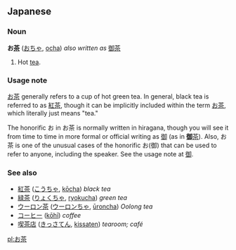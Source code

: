 == Japanese ==
=== Noun ===
'''お[[茶]]''' ([[おちゃ]], [[ocha]]) ''also written as'' [[御茶]]

# Hot [[tea]].

=== Usage note ===
[[お茶]] generally refers to a cup of hot green tea.  In general, black tea is referred to as [[紅茶]], though it can be implicitly included within the term [[お茶]], which literally just means "tea."

The honorific お in お茶 is normally written in hiragana, though you will see it from time to time in more formal or official writing as [[御]] (as in [[御茶|'''御'''茶]]).  Also, お茶 is one of the unusual cases of the honorific お(御) that can be used to refer to anyone, including the speaker.  See the usage note at [[御]].

=== See also ===
*[[紅茶]] ([[こうちゃ]], [[kōcha]]) ''black tea''
*[[緑茶]] ([[りょくちゃ]], [[ryokucha]]) ''green tea''
*[[ウーロン茶]] ([[ウーロンちゃ]], [[ūroncha]]) ''Oolong tea''
*[[コーヒー]] ([[kōhī]]) ''coffee''
*[[喫茶店]] ([[きっさてん]], [[kissaten]]) ''tearoom; café''

[[pl:お茶]]